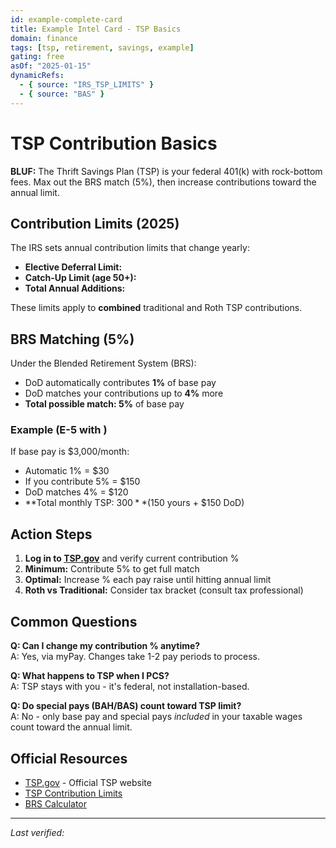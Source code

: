 ```yaml
---
id: example-complete-card
title: Example Intel Card - TSP Basics
domain: finance
tags: [tsp, retirement, savings, example]
gating: free
asOf: "2025-01-15"
dynamicRefs:
  - { source: "IRS_TSP_LIMITS" }
  - { source: "BAS" }
---
```


# TSP Contribution Basics

**BLUF:** The Thrift Savings Plan (TSP) is your federal 401(k) with rock-bottom fees. Max out the BRS match (5%), then increase contributions toward the annual limit.

<Disclaimer kind="finance" />

<AsOf source="IRS_TSP_LIMITS" />

## Contribution Limits (2025)

The IRS sets annual contribution limits that change yearly:

- **Elective Deferral Limit:** <DataRef source="IRS_TSP_LIMITS" field="TSP_ELECTIVE_DEFERRAL_LIMIT_2025" format="money" />
- **Catch-Up Limit (age 50+):** <DataRef source="IRS_TSP_LIMITS" field="TSP_CATCH_UP_LIMIT_2025" format="money" />
- **Total Annual Additions:** <DataRef source="IRS_TSP_LIMITS" field="TSP_ANNUAL_ADDITIONS_LIMIT_2025" format="money" />

These limits apply to **combined** traditional and Roth TSP contributions.

## BRS Matching (5%)

Under the Blended Retirement System (BRS):
- DoD automatically contributes **1%** of base pay
- DoD matches your contributions up to **4%** more
- **Total possible match: 5%** of base pay

### Example (E-5 with <DataRef source="BAS" paygrade="E05" />)

If base pay is $3,000/month:
- Automatic 1% = $30
- If you contribute 5% = $150
- DoD matches 4% = $120
- **Total monthly TSP: $300** ($150 yours + $150 DoD)

<RateBadge source="BAS" paygrade="E05" />

## Action Steps

1. **Log in to [TSP.gov](https://www.tsp.gov)** and verify current contribution %
2. **Minimum:** Contribute 5% to get full match
3. **Optimal:** Increase % each pay raise until hitting annual limit
4. **Roth vs Traditional:** Consider tax bracket (consult tax professional)

## Common Questions

**Q: Can I change my contribution % anytime?**  
A: Yes, via myPay. Changes take 1-2 pay periods to process.

**Q: What happens to TSP when I PCS?**  
A: TSP stays with you - it's federal, not installation-based.

**Q: Do special pays (BAH/BAS) count toward TSP limit?**  
A: No - only base pay and special pays *included* in your taxable wages count toward the annual limit.

<Disclaimer kind="tax" compact />

## Official Resources

- [TSP.gov](https://www.tsp.gov) - Official TSP website
- [TSP Contribution Limits](https://www.tsp.gov/making-contributions/contribution-limits/)
- [BRS Calculator](https://militarypay.defense.gov/calculators/brs/)

---

*Last verified: <AsOf source="IRS_TSP_LIMITS" />*

